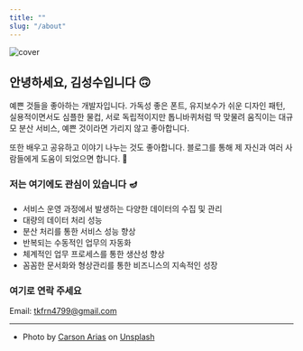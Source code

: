 ```yaml
---
title: ""
slug: "/about"
---
```


![cover](./carson-arias-7Z03R1wOdmI-unsplash_size.jpg)

## 안녕하세요, 김성수입니다 🙃
        
<p style={{ fontFamily: `"IBM Plex Sans KR"`, fontWeight: `400` }}>
예쁜 것들을 좋아하는 개발자입니다. 가독성 좋은 폰트, 유지보수가 쉬운 디자인 패턴,
실용적이면서도 심플한 물컵, 서로 독립적이지만 톱니바퀴처럼 딱 맞물려 움직이는 대규모 분산 서비스, 예쁜 것이라면 가리지 않고 좋아합니다.
</p>

<p style={{ fontFamily: `"IBM Plex Sans KR"`, fontWeight: `400` }}>
또한 배우고 공유하고 이야기 나누는 것도 좋아합니다. 블로그를 통해 제 자신과 여러 사람들에게 도움이 되었으면 합니다. 🙌
</p>

<h3 style={{ marginTop: `3rem`, }}>저는 여기에도 관심이 있습니다 🪔</h3>

<ul style={{ marginTop: `0.5rem` }}>
    <li style={{ paddingBottom: `0.3rem` }}>서비스 운영 과정에서 발생하는 다양한 데이터의 수집 및 관리</li>
    <li style={{ paddingBottom: `0.3rem` }}>대량의 데이터 처리 성능</li>
    <li style={{ paddingBottom: `0.3rem` }}>분산 처리를 통한 서비스 성능 향상</li>
    <li style={{ paddingBottom: `0.3rem` }}>반복되는 수동적인 업무의 자동화</li>
    <li style={{ paddingBottom: `0.3rem` }}>체계적인 업무 프로세스를 통한 생산성 향상</li>
    <li style={{ paddingBottom: `0.3rem` }}>꼼꼼한 문서화와 형상관리를 통한 비즈니스의 지속적인 성장</li>
</ul>

<h3 style={{ marginTop: `3rem`, }}>여기로 연락 주세요</h3>

<p style={{ fontFamily: `"IBM Plex Sans KR"`, fontWeight: `400` }}>
Email: <a href="mailto:tkfrn4799@gmail.com">tkfrn4799@gmail.com</a>
</p>

---

- Photo by <a href="https://unsplash.com/@carsonarias?utm_source=unsplash&utm_medium=referral&utm_content=creditCopyText">Carson Arias</a> on <a href="https://unsplash.com/@sskim/likes?utm_source=unsplash&utm_medium=referral&utm_content=creditCopyText">Unsplash</a>
  